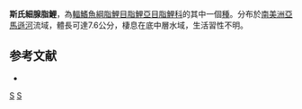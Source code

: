 {{Speciesbox 
| taxon = Leptagoniates steindachneri
| status = NE
| status_system = IUCN3.1
| authority =  [[Boulenger|Boulenger]], 1887
| synonyms = 
}}
'''斯氏細腺脂鯉'''，為[[輻鰭魚綱|輻鰭魚綱]][[脂鯉目|脂鯉目]][[脂鯉亞目|脂鯉亞目]][[脂鯉科|脂鯉科]]的其中一個[[種|種]]。分布於[[南美洲|南美洲]][[亞馬遜河|亞馬遜河]]流域，體長可達7.6公分，棲息在底中層水域，生活習性不明。

==参考文献==
{{refbegin}}
*{{FishBase_species|genus=Leptagoniates|species=steindachneri|year=2014|month=1}}
{{refend}}

{{Taxonbar|from=Q6416896}}

[[Category:細腺脂鯉屬|S]]
[[Category:1887年描述的鱼类|S]]


{{魚類小作品}}